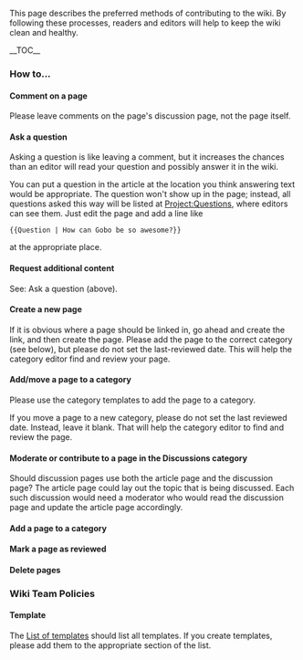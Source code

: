 {{Wiki Team Navigation}}
This page describes the preferred methods of contributing to the wiki.
By following these processes, readers and editors will help to keep
the wiki clean and healthy.

__TOC__

=== How to... ===

==== Comment on a page ====

Please leave comments on the page's discussion page, not the page itself.

==== Ask a question ====

Asking a question is like leaving a comment, but it increases the
chances than an editor will read your question and possibly answer it
in the wiki.

You can put a question in the article at the location you think answering text would be appropriate.  The question won't show up in the page; instead, all questions asked this way will be listed at [[Project:Questions]], where editors can see them.  Just edit the page and add a line like

<code><nowiki>{{Question | How can Gobo be so awesome?}}</nowiki></code>

at the appropriate place.

==== Request additional content ====

See: Ask a question (above).

==== Create a new page ====

If it is obvious where a page should be linked in, go ahead and create
the link, and then create the page.  Please add the page to the
correct category (see below), but please do not set the last-reviewed
date.  This will help the category editor find and review your page.

==== Add/move a page to a category ====

Please use the category templates to add the page to a category.

{{Todo | insert example of categorizing page }}

If you move a page to a new category, please do not set the last
reviewed date.  Instead, leave it blank.  That will help the category
editor to find and review the page.

==== Moderate or contribute to a page in the Discussions category ====

Should discussion pages use both the article page and the discussion
page?  The article page could lay out the topic that is being
discussed.  Each such discussion would need a moderator who would read
the discussion page and update the article page accordingly.

==== Add a page to a category ====

==== Mark a page as reviewed ====

==== Delete pages ====

=== Wiki Team Policies ===

==== Template ====

The [[List of templates]] should list all templates.  If you create templates, please add them to the appropriate section of the list.

{{Wiki Team}}